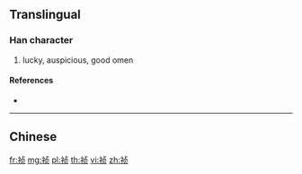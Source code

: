 {{character info/new}}
{{also|禎}}
==Translingual==

===Han character===
{{Han char|rn=113|rad=示|as=06|sn=11|four=|canj=IFYBO}}

# lucky, auspicious, good omen

====References====
* {{Han ref|kx=0843.081|hdz=42397.120|uh=796F|ud=31087}}

----

==Chinese==
{{zh-see|禎}}

[[fr:祯]]
[[mg:祯]]
[[pl:祯]]
[[th:祯]]
[[vi:祯]]
[[zh:祯]]